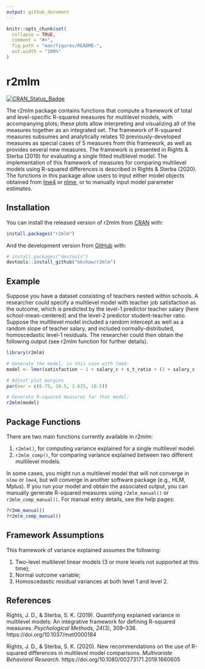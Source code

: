 ```yaml
---
output: github_document
---
```


<!-- README.md is generated from README.Rmd. Please edit that file -->

```r
knitr::opts_chunk$set(
  collapse = TRUE,
  comment = "#>",
  fig.path = "man/figures/README-",
  out.width = "100%"
)
```

# r2mlm

<!-- badges: start -->
[![CRAN_Status_Badge](https://img.shields.io/cran/v/r2mlm)](https://cran.r-project.org/package=r2mlm)
<!-- badges: end -->

The r2mlm package contains functions that compute a framework of total and level-specific R-squared measures for multilevel models, with accompanying plots; these plots allow interpreting and visualizing all of the measures together as an integrated set. The framework of R-squared measures subsumes and analytically relates 10 previously-developed measures as special cases of 5 measures from this framework, as well as provides several new measures. The framework is presented in Rights & Sterba (2019) for evaluating a single fitted multilevel model. The implementation of this framework of measures for comparing multilevel models using R-squared differences is described in Rights & Sterba (2020). The functions in this package allow users to input either model objects obtained from [lme4](https://cran.r-project.org/package=lme4) or [nlme](https://cran.r-project.org/package=nlme), or to manually input model parameter estimates.

## Installation

You can install the released version of r2mlm from [CRAN](https://CRAN.R-project.org) with:

``` r
install.packages("r2mlm")
```

And the development version from [GitHub](https://github.com/) with:

``` r
# install.packages("devtools")
devtools::install_github("mkshaw/r2mlm")
```
## Example

Suppose you have a dataset consisting of teachers nested within schools. A researcher could specify a multilevel model with teacher job satisfaction as the outcome, which is predicted by the level-1 predictor teacher salary (here school-mean-centered) and the level-2 predictor student-teacher ratio. Suppose the multilevel model included a random intercept as well as a random slope of teacher salary, and included normally-distributed, homoscedastic level-1 residuals. The researcher could then obtain the following output (see r2mlm function for further details). 

```r
library(r2mlm)

# Generate the model, in this case with lme4:
model <- lmer(satisfaction ~ 1 + salary_c + s_t_ratio + (1 + salary_c | schoolID), data = teachsat, REML = TRUE)

# Adjust plot margins
par(mar = c(6.75, 10.5, 2.625, 10.5))

# Generate R-squared measures for that model:
r2mlm(model)
```

## Package Functions

There are two main functions currently available in r2mlm:

1. `r2mlm()`, for computing variance explained for a single multilevel model.
2. `r2mlm_comp()`, for comparing variance explained between two different multilevel models.

In some cases, you might run a multilevel model that will not converge in `nlme` or `lme4`, but will converge in another software package (e.g., HLM, Mplus). If you run your model and obtain the associated output, you can manually generate R-squared measures using `r2mlm_manual()` or `r2mlm_comp_manual()`. For manual entry details, see the help pages:

``` r
?r2mm_manual()
?r2mlm_comp_manual()
```

## Framework Assumptions

This framework of variance explained assumes the following:

1. Two-level multilevel linear models (3 or more levels not supported at this time);
2. Normal outcome variable;
3. Homoscedastic residual variances at both level 1 and level 2.

## References

Rights, J. D., & Sterba, S. K. (2019). Quantifying explained variance in multilevel models: An integrative framework for defining R-squared measures. *Psychological Methods*, *24*(3), 309–338. https://doi.org/10.1037/met0000184 

Rights, J. D., & Sterba, S. K. (2020). New recommendations on the use of R-squared differences in multilevel model comparisons. *Multivariate Behavioral Research*. https://doi.org/10.1080/00273171.2019.1660605


